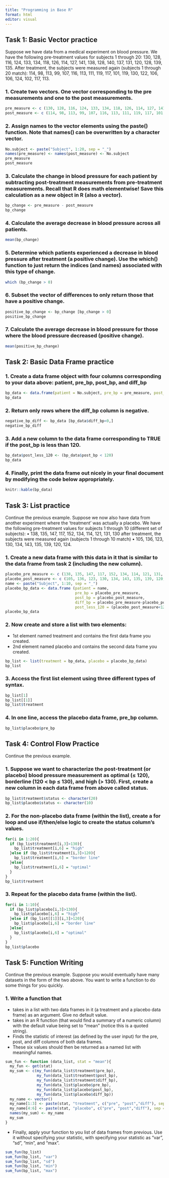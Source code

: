 ```yaml
---
title: "Programming in Base R"
format: html
editor: visual
---
```


## Task 1: Basic Vector practice

Suppose we have data from a medical experiment on blood pressure. We have the following pre-treatment values for subjects 1 through 20: 130, 128, 116, 124, 133, 134, 118, 126, 114, 127, 141, 138, 128, 140, 137, 131, 120, 128, 139, 135. After treatment, the subjects were measured again (subjects 1 through 20 match): 114, 98, 113, 99, 107, 116, 113, 111, 119, 117, 101, 119, 130, 122, 106, 106, 124, 102, 117, 113.

### 1. Create two vectors. One vector corresponding to the pre measurements and one to the post measurements.

```r
pre_measure <- c (130, 128, 116, 124, 133, 134, 118, 126, 114, 127, 141, 138, 128, 140, 137, 131, 120, 128, 139, 135)
post_measure <- c (114, 98, 113, 99, 107, 116, 113, 111, 119, 117, 101, 119, 130, 122, 106, 106, 124, 102, 117, 113)
```

### 2. Assign names to the vector elements using the paste() function. Note that names() can be overwritten by a character vector.

```r
No.subject <- paste("Subject", 1:20, sep = "_")
names(pre_measure) <- names(post_measure) <- No.subject
pre_measure
post_measure
```

### 3. Calculate the change in blood pressure for each patient by subtracting post-treatment measurements from pre-treatment measurements. Recall that R does math elementwise! Save this calculation as a new object in R (also a vector).

```r
bp_change <- pre_measure - post_measure
bp_change
```

### 4. Calculate the average decrease in blood pressure across all patients.

```r
mean(bp_change)
```

### 5. Determine which patients experienced a decrease in blood pressure after treatment (a positive change). Use the which() function to just return the indices (and names) associated with this type of change.

```r
which (bp_change > 0)
```

### 6. Subset the vector of differences to only return those that have a positive change.

```r
positive_bp_change <- bp_change [bp_change > 0]
positive_bp_change
```

### 7. Calculate the average decrease in blood pressure for those where the blood pressure decreased (positive change).

```r
mean(positive_bp_change)
```

## Task 2: Basic Data Frame practice

### 1. Create a data frame object with four columns corresponding to your data above: patient, pre_bp, post_bp, and diff_bp

```r
bp_data <- data.frame(patient = No.subject, pre_bp = pre_measure, post_bp = post_measure, diff_bp = bp_change, row.names = NULL)
bp_data
```

### 2. Return only rows where the diff_bp column is negative. 

```r
negative_bp_diff <- bp_data [bp_data$diff_bp<0,]
negative_bp_diff
```

### 3. Add a new column to the data frame corresponding to TRUE if the post_bp is less than 120. 

```r
bp_data$post_less_120 <- (bp_data$post_bp < 120)
bp_data
```

### 4. Finally, print the data frame out nicely in your final document by modifying the code below appropriately.

```r
knitr::kable(bp_data)
```

## Task 3: List practice

Continue the previous example. Suppose we now also have data from another experiment where the ‘treatment’ was actually a placebo. We have the following pre-treatment values for subjects 1 through 10 (different set of subjects): • 138, 135, 147, 117, 152, 134, 114, 121, 131, 130 after treatment, the subjects were measured again (subjects 1 through 10 match) • 105, 136, 123, 130, 134, 143, 135, 139, 120, 124.

### 1. Create a new data frame with this data in it that is similar to the data frame from task 2 (including the new column).

```r
placebo_pre_measure <- c (138, 135, 147, 117, 152, 134, 114, 121, 131, 130)
placebo_post_measure <- c (105, 136, 123, 130, 134, 143, 135, 139, 120, 124)
name <- paste("Subject", 1:10, sep = "_")
placebo_bp_data <- data.frame (patient = name, 
                               pre_bp = placebo_pre_measure, 
                               post_bp = placebo_post_measure, 
                               diff_bp = placebo_pre_measure-placebo_post_measure,
                               post_less_120 = (placebo_post_measure<120))
placebo_bp_data
```

### 2. Now create and store a list with two elements:

-   1st element named treatment and contains the first data frame you created.
-   2nd element named placebo and contains the second data frame you created.

```r
bp_list <- list(treatment = bp_data, placebo = placebo_bp_data)
bp_list
```

### 3. Access the first list element using three different types of syntax.

```r
bp_list[1]
bp_list[[1]]
bp_list$treatment
```

### 4. In one line, access the placebo data frame, pre_bp column.

```r
bp_list$placebo$pre_bp
```

## Task 4: Control Flow Practice

Continue the previous example.

### 1. Suppose we want to characterize the post-treatment (or placebo) blood pressure measurement as optimal (≤ 120), borderline (120 \< bp ≤ 130), and high (\> 130). First, create a new column in each data frame from above called status.

```r
bp_list$treatment$status <- character(20)
bp_list$placebo$status <- character(10)
```

### 2. For the non-placebo data frame (within the list), create a for loop and use if/then/else logic to create the status column’s values.

```r
for(i in 1:20){
  if (bp_list$treatment[i,3]>130){
    bp_list$treatment[i,6] = "high"
  }else if (bp_list$treatment[i,3]>120){
    bp_list$treatment[i,6] = "border line"
  }else{
    bp_list$treatment[i,6] = "optimal"
  }
}
bp_list$treatment
```

### 3. Repeat for the placebo data frame (within the list).

```r
for(i in 1:10){
  if (bp_list$placebo[i,3]>130){
    bp_list$placebo[i,6] = "high"
  }else if (bp_list[[1]][i,3]>120){
    bp_list$placebo[i,6] = "border line"
  }else{
    bp_list$placebo[i,6] = "optimal"
  }
}
bp_list$placebo
```

## Task 5: Function Writing

Continue the previous example. Suppose you would eventually have many datasets in the form of the two above. You want to write a function to do some things for you quickly.

### 1. Write a function that

-   takes in a list with two data frames in it (a treatment and a placebo data frame) as an argument. Give no default value.
-   takes in an R function (that would find a summary of a numeric column) with the default value being set to "mean" (notice this is a quoted string).
-   Finds the statistic of interest (as defined by the user input) for the pre, post, and diff columns of both data frames.
-   These six values should then be returned as a named list with meaningful names.

```r
sum_fun <- function (data_list, stat = "mean"){
  my_fun <- get(stat)
  my_sum <- c(my_fun(data_list$treatment$pre_bp), 
              my_fun(data_list$treatment$post_bp),
              my_fun(data_list$treatment$diff_bp),
              my_fun(data_list$placebo$pre_bp), 
              my_fun(data_list$placebo$post_bp),
              my_fun(data_list$placebo$diff_bp))
  my_name <- vector()
  my_name[1:3] <- paste(stat, "treatment", c("pre", "post","diff"), sep = "_")
  my_name[4:6] <- paste(stat, "placebo", c("pre", "post","diff"), sep = "_")
  names(my_sum) <- my_name
  my_sum
}
```

-   Finally, apply your function to you list of data frames from previous. Use it without specifying your statistic, with specifying your statistic as "var", "sd", "min", and "max".

```r
sum_fun(bp_list)
sum_fun(bp_list, "var")
sum_fun(bp_list, "sd")
sum_fun(bp_list, "min")
sum_fun(bp_list, "max")
```
